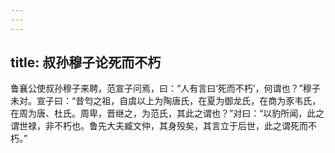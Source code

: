 ```yaml
---
---
---
```

title: 叔孙穆子论死而不朽
---


鲁襄公使叔孙穆子来聘，范宣子问焉，曰：“人有言曰‘死而不朽’，何谓也？”穆子未对。宣子曰：“昔匄之祖，自虞以上为陶唐氏，在夏为御龙氏，在商为豕韦氏，在周为唐、杜氏。周卑，晋继之，为范氏，其此之谓也？”对曰：“以豹所闻，此之谓世禄，非不朽也。鲁先大夫臧文仲，其身殁矣，其言立于后世，此之谓死而不朽。”

